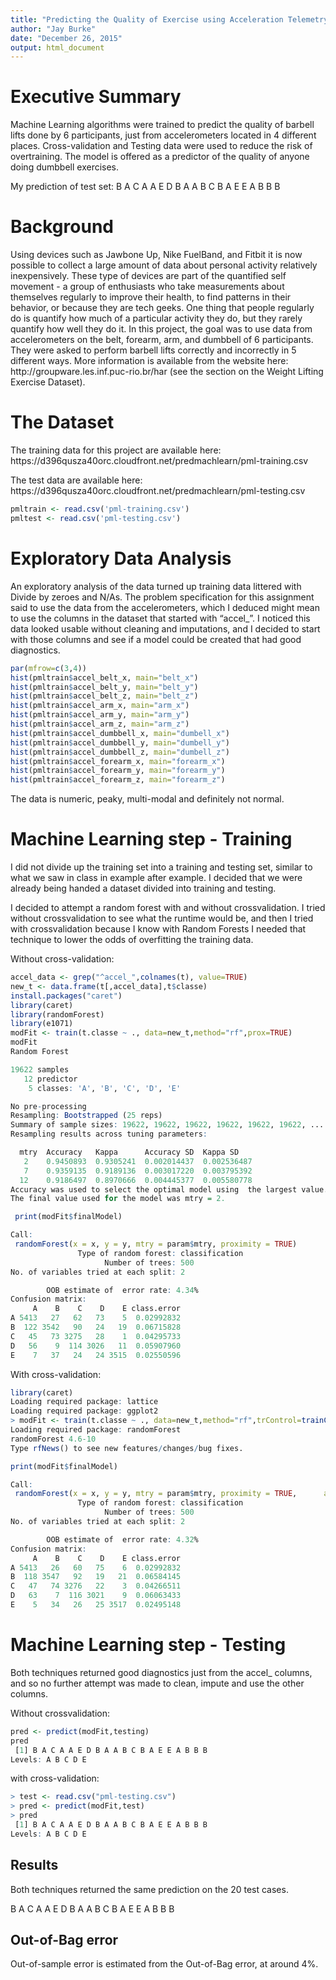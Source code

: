 ```yaml
---
title: "Predicting the Quality of Exercise using Acceleration Telemetry Available in Wearable Devices"
author: "Jay Burke"
date: "December 26, 2015"
output: html_document
---
```

# Executive Summary 
Machine Learning algorithms were trained to predict the quality of barbell lifts done by 6 participants, just from accelerometers located in 4 different places. Cross-validation and Testing data were used to reduce the risk of overtraining.  The model is offered as a predictor of the quality of anyone doing dumbbell exercises.

My prediction of test set: B A C A A E D B A A B C B A E E A B B B

# Background
Using devices such as Jawbone Up, Nike FuelBand, and Fitbit it is now possible to collect a large amount of data about personal activity relatively inexpensively. These type of devices are part of the quantified self movement - a group of enthusiasts who take measurements about themselves regularly to improve their health, to find patterns in their behavior, or because they are tech geeks. One thing that people regularly do is quantify how much of a particular activity they do, but they rarely quantify how well they do it. In this project, the goal was to use data from accelerometers on the belt, forearm, arm, and dumbbell of 6 participants. They were asked to perform barbell lifts correctly and incorrectly in 5 different ways. More information is available from the website here: http://groupware.les.inf.puc-rio.br/har (see the section on the Weight Lifting Exercise Dataset).

# The Dataset
The training data for this project are available here:
https://d396qusza40orc.cloudfront.net/predmachlearn/pml-training.csv

The test data are available here:
https://d396qusza40orc.cloudfront.net/predmachlearn/pml-testing.csv

```r
pmltrain <- read.csv('pml-training.csv')
pmltest <- read.csv('pml-testing.csv')
```

# Exploratory Data Analysis
An exploratory analysis of the data turned up training data littered with Divide by zeroes and N/As.  The problem specification for this assignment said to use the data from the accelerometers, which I deduced might mean to use the columns in the dataset that started with "accel_".  I noticed this data looked usable without cleaning and imputations, and I decided to start with those columns and see if a model could be created that had good diagnostics.

```r
par(mfrow=c(3,4))
hist(pmltrain$accel_belt_x, main="belt_x")
hist(pmltrain$accel_belt_y, main="belt_y")
hist(pmltrain$accel_belt_z, main="belt_z")
hist(pmltrain$accel_arm_x, main="arm_x")
hist(pmltrain$accel_arm_y, main="arm_y")
hist(pmltrain$accel_arm_z, main="arm_z")
hist(pmltrain$accel_dumbbell_x, main="dumbell_x")
hist(pmltrain$accel_dumbbell_y, main="dumbell_y")
hist(pmltrain$accel_dumbbell_z, main="dumbell_z")
hist(pmltrain$accel_forearm_x, main="forearm_x")
hist(pmltrain$accel_forearm_y, main="forearm_y")
hist(pmltrain$accel_forearm_z, main="forearm_z")
```

The data is numeric, peaky, multi-modal and definitely not normal.

# Machine Learning step - Training
I did not divide up the training set into a training and testing set, similar to what we saw in class in example after example.  I decided that we were already being handed a dataset divided into training and testing.

I decided to attempt a random forest with and without crossvalidation.  I tried without crossvalidation to see what the runtime would be, and then I tried with crossvalidation because I know with Random Forests I needed that technique to lower the odds of overfitting the training data.

Without cross-validation:
```r
accel_data <- grep("^accel_",colnames(t), value=TRUE)
new_t <- data.frame(t[,accel_data],t$classe)
install.packages("caret")
library(caret)
library(randomForest)
library(e1071)
modFit <- train(t.classe ~ ., data=new_t,method="rf",prox=TRUE)
modFit
Random Forest 

19622 samples
   12 predictor
    5 classes: 'A', 'B', 'C', 'D', 'E' 

No pre-processing
Resampling: Bootstrapped (25 reps) 
Summary of sample sizes: 19622, 19622, 19622, 19622, 19622, 19622, ... 
Resampling results across tuning parameters:

  mtry  Accuracy   Kappa      Accuracy SD  Kappa SD   
   2    0.9450893  0.9305241  0.002014437  0.002536487
   7    0.9359135  0.9189136  0.003017220  0.003795392
  12    0.9186497  0.8970666  0.004445377  0.005580778
Accuracy was used to select the optimal model using  the largest value.
The final value used for the model was mtry = 2. 

 print(modFit$finalModel)

Call:
 randomForest(x = x, y = y, mtry = param$mtry, proximity = TRUE) 
               Type of random forest: classification
                     Number of trees: 500
No. of variables tried at each split: 2

        OOB estimate of  error rate: 4.34%
Confusion matrix:
     A    B    C    D    E class.error
A 5413   27   62   73    5  0.02992832
B  122 3542   90   24   19  0.06715828
C   45   73 3275   28    1  0.04295733
D   56    9  114 3026   11  0.05907960
E    7   37   24   24 3515  0.02550596

```

With cross-validation:
```r
library(caret)
Loading required package: lattice
Loading required package: ggplot2
> modFit <- train(t.classe ~ ., data=new_t,method="rf",trControl=trainControl(method="cv",number=5), prox=TRUE, allowParallel=TRUE)
Loading required package: randomForest
randomForest 4.6-10
Type rfNews() to see new features/changes/bug fixes.

print(modFit$finalModel)

Call:
 randomForest(x = x, y = y, mtry = param$mtry, proximity = TRUE,      allowParallel = TRUE) 
               Type of random forest: classification
                     Number of trees: 500
No. of variables tried at each split: 2

        OOB estimate of  error rate: 4.32%
Confusion matrix:
     A    B    C    D    E class.error
A 5413   26   60   75    6  0.02992832
B  118 3547   92   19   21  0.06584145
C   47   74 3276   22    3  0.04266511
D   63    7  116 3021    9  0.06063433
E    5   34   26   25 3517  0.02495148

```

# Machine Learning step - Testing
Both techniques returned good diagnostics just from the accel_ columns, and so no further attempt was made to clean, impute and use the other columns.

Without crossvalidation:
```r
pred <- predict(modFit,testing)
pred
 [1] B A C A A E D B A A B C B A E E A B B B
Levels: A B C D E
```
with cross-validation:
```r
> test <- read.csv("pml-testing.csv")
> pred <- predict(modFit,test)
> pred
 [1] B A C A A E D B A A B C B A E E A B B B
Levels: A B C D E

```
## Results
Both techniques returned the same prediction on the 20 test cases.

B A C A A E D B A A B C B A E E A B B B

## Out-of-Bag error
Out-of-sample error is estimated from the Out-of-Bag error, at around 4%.
